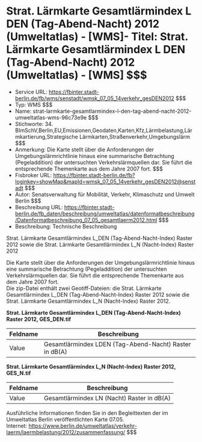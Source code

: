 # Strat. Lärmkarte Gesamtlärmindex L DEN (Tag-Abend-Nacht) 2012 (Umweltatlas) - [WMS]- Titel: Strat. Lärmkarte Gesamtlärmindex L DEN (Tag-Abend-Nacht) 2012 (Umweltatlas) - [WMS] $$$
- Service URL: https://fbinter.stadt-berlin.de/fb/wms/senstadt/wmsk_07_05_14verkehr_gesDEN2012 $$$
- Typ: WMS $$$
- Name: strat-larmkarte-gesamtlarmindex-l-den-tag-abend-nacht-2012-umweltatlas-wms-96c73e9e $$$
- Stichworte: 34. BImSchV,Berlin,EU,Emissionen,Geodaten,Karten,Kfz,Lärmbelastung,Lärmkartierung,Strategische Lärmkarten,Straßenverkehr,Umgebungslärm $$$
- Anmerkung: Die Karte stellt über die Anforderungen der Umgebungslärmrichtlinie hinaus eine summarische Betrachtung (Pegeladdition) der untersuchten Verkehrslärmquellen dar. Sie führt die entsprechende Themenkarte aus dem Jahre 2007 fort. $$$
- Fisbroker URL: https://fbinter.stadt-berlin.de/fb?loginkey=showMap&mapId=wmsk_07_05_14verkehr_gesDEN2012@senstadt $$$
- Autor: Senatsverwaltung für Mobilität, Verkehr, Klimaschutz und Umwelt Berlin $$$
- Beschreibung URL: https://fbinter.stadt-berlin.de/fb_daten/beschreibung/umweltatlas/datenformatbeschreibung/Datenformatbeschreibung_07_05_gesamtlaerm2012.html $$$
- Beschreibung: Technische Beschreibung 

Strat. Lärmkarte Gesamtlärmindex L\_DEN (Tag-Abend-Nacht-Index) Raster 2012 sowie die Strat. Lärmkarte Gesamtlärmindex L\_N (Nacht-Index) Raster 2012

Die Karte stellt über die Anforderungen der Umgebungslärmrichtlinie hinaus eine summarische Betrachtung (Pegeladdition) der untersuchten Verkehrslärmquellen dar. Sie führt die entsprechende Themenkarte aus dem Jahre 2007 fort.  
Die zip-Datei enthält zwei Geotiff-Dateien: die Strat. Lärmkarte Gesamtlärmindex L\_DEN (Tag-Abend-Nacht-Index) Raster 2012 sowie die Strat. Lärmkarte Gesamtlärmindex L\_N (Nacht-Index) Raster 2012.

**Strat. Lärmkarte Gesamtlärmindex L\_DEN (Tag-Abend-Nacht-Index) Raster 2012, GES\_DEN.tif**

| Feldname | Beschreibung                                           |
| -------- | ------------------------------------------------------ |
| Value    | Gesamtlärmindex LDEN (Tag-Abend-Nacht) Raster in dB(A) |

**Strat. Lärmkarte Gesamtlärmindex L\_N (Nacht-Index) Raster 2012, GES\_N.tif**

| Feldname | Beschreibung                               |
| -------- | ------------------------------------------ |
| Value    | Gesamtlärmindex LN (Nacht) Raster in dB(A) |

Ausführliche Informationen finden Sie in den Begleittexten der im Umweltatlas Berlin veröffentlichten Karte 07.05.  
Internet: https://www.berlin.de/umweltatlas/verkehr-laerm/laermbelastung/2012/zusammenfassung/ $$$
